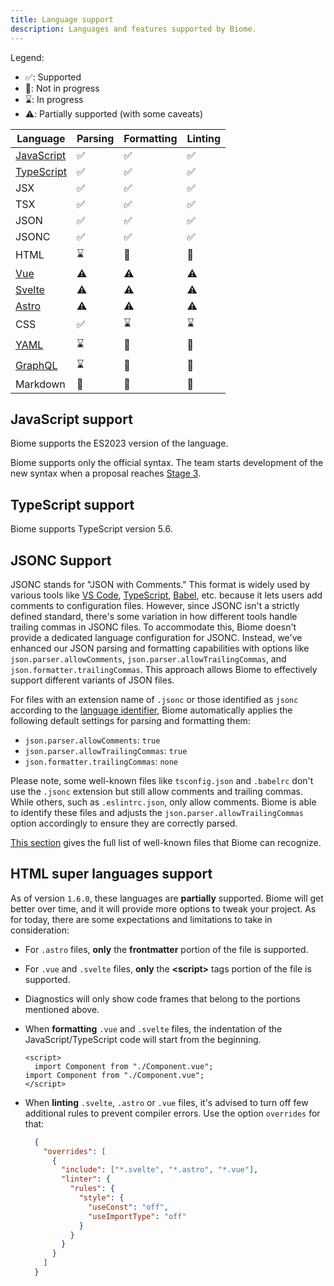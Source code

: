 ```yaml
---
title: Language support
description: Languages and features supported by Biome.
---
```


Legend:
- ✅: Supported
- 🚫: Not in progress
- ⌛️: In progress
- ⚠️: Partially supported (with some caveats)

| Language | Parsing | Formatting | Linting |
| -------- | ------- | ---------- | ------- |
| [JavaScript](#javascript-support) | <span aria-label="Supported" role="img">✅</span> | <span aria-label="Supported" role="img">✅</span> | <span aria-label="Supported" role="img">✅</span> |
| [TypeScript](#typescript-support) | <span aria-label="Supported" role="img">✅</span> | <span aria-label="Supported" role="img">✅</span> | <span aria-label="Supported" role="img">✅</span> |
| JSX | <span aria-label="Supported" role="img">✅</span> | <span aria-label="Supported" role="img">✅</span> | <span aria-label="Supported" role="img">✅</span> |
| TSX | <span aria-label="Supported" role="img">✅</span> | <span aria-label="Supported" role="img">✅</span> | <span aria-label="Supported" role="img">✅</span> |
| JSON | <span aria-label="Supported" role="img">✅</span> | <span aria-label="Supported" role="img">✅</span> | <span aria-label="Supported" role="img">✅</span> |
| JSONC | <span aria-label="Supported" role="img">✅</span> | <span aria-label="Supported" role="img">✅</span> | <span aria-label="Supported" role="img">✅</span> |
| HTML | <span aria-label="In Progress" role="img">⌛️</span> | <span aria-label="Not in Progress" role="img">🚫</span> | <span aria-label="Not in Progress" role="img">🚫</span> |
| [Vue](#html-super-languages-support) | <span aria-label="Partially supported" role="img">⚠️</span> | <span aria-label="Partially supported" role="img">⚠️</span> | <span aria-label="Partially supported" role="img">⚠️</span> |
| [Svelte](#html-super-languages-support) | <span aria-label="Partially supported" role="img">⚠️</span> | <span aria-label="Partially supported" role="img">⚠️</span> | <span aria-label="Partially supported" role="img">⚠️</span> |
| [Astro](#html-super-languages-support) | <span aria-label="Partially supported" role="img">⚠️</span> | <span aria-label="Partially supported" role="img">⚠️</span> | <span aria-label="Partially supported" role="img">⚠️</span> |
| CSS | <span aria-label="Supported" role="img">✅️</span> | <span aria-label="In Progress" role="img">⌛️</span> | <span aria-label="In Progress" role="img">⌛️</span> |
| [YAML](https://github.com/biomejs/biome/issues/2365) | <span aria-label="In Progress" role="img">⌛️</span> | <span aria-label="Not in Progress" role="img">🚫</span> | <span aria-label="Not in Progress" role="img">🚫</span> |
| [GraphQL](https://github.com/biomejs/biome/issues/1927) | <span aria-label="In Progress" role="img">⌛️</span> | <span aria-label="Not in Progress" role="img">🚫</span> | <span aria-label="Not in Progress" role="img">🚫</span> |
| Markdown | <span aria-label="Not in progress" role="img">🚫</span> | <span aria-label="Not in Progress" role="img">🚫</span> | <span aria-label="Not in Progress" role="img">🚫</span> |

## JavaScript support

Biome supports the ES2023 version of the language.

Biome supports only the official syntax. The team starts development of the new syntax when a proposal reaches
[Stage 3](https://github.com/tc39/proposals#stage-3).

## TypeScript support

Biome supports TypeScript version 5.6.

## JSONC Support

JSONC stands for "JSON with Comments." This format is widely used by various tools like [VS Code](https://code.visualstudio.com/docs/languages/json#_json-with-comments), [TypeScript](https://www.typescriptlang.org/docs/handbook/tsconfig-json.html), [Babel](https://babeljs.io/docs/config-files), etc. because it lets users add comments to configuration files. However, since JSONC isn't a strictly defined standard, there's some variation in how different tools handle trailing commas in JSONC files. To accommodate this, Biome doesn't provide a dedicated language configuration for JSONC. Instead, we've enhanced our JSON parsing and formatting capabilities with options like `json.parser.allowComments`, `json.parser.allowTrailingCommas`, and `json.formatter.trailingCommas`. This approach allows Biome to effectively support different variants of JSON files.

For files with an extension name of `.jsonc` or those identified as `jsonc` according to the [language identifier](https://code.visualstudio.com/docs/languages/identifiers), Biome automatically applies the following default settings for parsing and formatting them:

- `json.parser.allowComments`: `true`
- `json.parser.allowTrailingCommas`: `true`
- `json.formatter.trailingCommas`: `none`

Please note, some well-known files like `tsconfig.json` and `.babelrc` don't use the `.jsonc` extension but still allow comments and trailing commas. While others, such as `.eslintrc.json`, only allow comments. Biome is able to identify these files and adjusts the `json.parser.allowTrailingCommas` option accordingly to ensure they are correctly parsed.

[This section](../../guides/configure-biome#well-known-files) gives the full list of well-known files that Biome can recognize.

## HTML super languages support

As of version `1.6.0`, these languages are **partially** supported. Biome will get better over time, and it will provide more options to tweak your project. As for today, there are some expectations and limitations to take in consideration:
- For `.astro` files, **only** the **frontmatter** portion of the file is supported.
- For `.vue` and `.svelte` files, **only** the **\<script\>** tags portion of the file is supported.
- Diagnostics will only show code frames that belong to the portions mentioned above.
- When **formatting** `.vue` and `.svelte` files, the indentation of the JavaScript/TypeScript code will start from the beginning.

  ```vue title="file.vue" del={2} ins={3}
  <script>
    import Component from "./Component.vue";
  import Component from "./Component.vue";
  </script>
  ```

- When **linting** `.svelte`, `.astro` or `.vue` files, it's advised to turn off few additional rules to prevent compiler errors. Use the option `overrides` for that:

  ```json
    {
      "overrides": [
        {
          "include": ["*.svelte", "*.astro", "*.vue"],
          "linter": {
            "rules": {
              "style": {
                "useConst": "off",
                "useImportType": "off"
              }
            }
          }
        }
      ]
    }
    ```